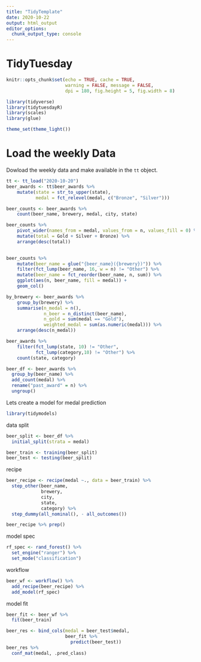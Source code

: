```yaml
---
title: "TidyTemplate"
date: 2020-10-22
output: html_output
editor_options: 
  chunk_output_type: console
---
```


# TidyTuesday

```r

knitr::opts_chunk$set(echo = TRUE, cache = TRUE,
                      warning = FALSE, message = FALSE,
                      dpi = 180, fig.height = 5, fig.width = 8)

library(tidyverse)
library(tidytuesdayR)
library(scales)
library(glue)

theme_set(theme_light())
```

# Load the weekly Data

Dowload the weekly data and make available in the `tt` object.

```r

tt <- tt_load("2020-10-20")
beer_awards <- tt$beer_awards %>% 
    mutate(state = str_to_upper(state),
           medal = fct_relevel(medal, c("Bronze", "Silver")))

```

```r
beer_counts <- beer_awards %>% 
    count(beer_name, brewery, medal, city, state)


```

```r
beer_counts %>% 
    pivot_wider(names_from = medal, values_from = n, values_fill = 0) %>% 
    mutate(total = Gold + Silver + Bronze) %>% 
    arrange(desc(total))
    
```

```r
beer_counts %>% 
    mutate(beer_name = glue("{beer_name}({brewery})")) %>% 
    filter(fct_lump(beer_name, 16, w = n) != "Other") %>% 
    mutate(beer_name = fct_reorder(beer_name, n, sum)) %>% 
    ggplot(aes(n, beer_name, fill = medal)) +
    geom_col()


```

```r
by_brewery <- beer_awards %>% 
    group_by(brewery) %>% 
    summarise(n_medal = n(),
              n_beer = n_distinct(beer_name),
              n_gold = sum(medal == "Gold"),
              weighted_medal = sum(as.numeric(medal))) %>% 
    arrange(desc(n_medal))
```

```r
beer_awards %>% 
    filter(fct_lump(state, 10) != "Other",
           fct_lump(category,10) != "Other") %>% 
    count(state, category)
```

```r
beer_df <- beer_awards %>% 
  group_by(beer_name) %>% 
  add_count(medal) %>% 
  rename("past_award" = n) %>% 
  ungroup()

```

Lets create a model for medal prediction

```r
library(tidymodels)
```

data split
```r
beer_split <- beer_df %>% 
  initial_split(strata = medal)

beer_train <- training(beer_split)
beer_test <- testing(beer_split)
```

recipe
```r
beer_recipe <- recipe(medal ~., data = beer_train) %>% 
  step_other(beer_name,
             brewery,
             city,
             state,
             category) %>% 
  step_dummy(all_nominal(), - all_outcomes())

beer_recipe %>% prep()
```

model spec
```r
rf_spec <- rand_forest() %>% 
  set_engine("ranger") %>% 
  set_mode("classification")

```

workflow
```r
beer_wf <- workflow() %>% 
  add_recipe(beer_recipe) %>% 
  add_model(rf_spec)
```

model fit
```r

beer_fit <- beer_wf %>% 
  fit(beer_train)

beer_res <- bind_cols(medal = beer_test$medal,
                      beer_fit %>%
                        predict(beer_test))
beer_res %>% 
  conf_mat(medal, .pred_class)
```

